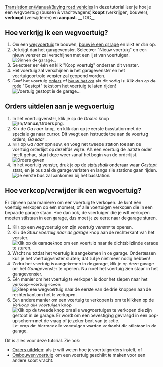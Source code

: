 [[Translation:en/Manual/Buying road vehicles]]
{{nl/Vertaling|en/Manual/Buying road vehicles|0}}{{nl/Manual/Tutorial/Tutorial}}
In deze tutorial leer je hoe je een wegvoertuig (bussen & vrachtwagens) '''koopt''' (verkrijgen, bouwen), '''verkoopt''' (verwijderen) en '''aanpast'''.
__TOC__ 
==Hoe verkrijg ik een wegvoertuig?==

# Om een [[nl/Manual/Wegvoertuigen|wegvoertuig]] te bouwen, [[nl/Manual/Bouw garage|bouw je een garage]] en klikt er dan op.
# Je krijgt dan het garagevenster. Selecteer "Nieuw voertuig" en een nieuw venster zal verschijnen met een lijst van voertuigen.<br/>[[File:en/Manual/Tutorial bus 5.png|frame|none|Binnen de garage...]]
# Selecteer eer één en klik "Koop voertuig" onderaan dit venster.
# Het voertuig zal verschijnen in het garagevenster en het voertuigcontrole venster zal geopend worden.
# Geef het voertuig [[nl/Manual/Orders|orders]] of [[nl/Manual/Voertuig aanpassen|bouw het om]] als dit nodig is. Klik dan op de rode "Gestopt" tekst om het voertuig te laten rijden!<br/>[[File:en/Manual/Stopped bus.png|frame|none|Voertuig gestopt in de garage...]]

==Orders uitdelen aan je wegvoertuig==
#In het voertuigvenster, klik je op de ''Orders'' knop [[File:en/Manual/Orders.png]]. 
#Klik de ''Ga naar'' knop, en klik dan op je eerste busstation met de speciale ga naar cursor. Dit voegt een instructie toe aan de voertuig orders; ''Ga naar <stationsnaam>''. 
#Klik op ''Ga naar'' opnieuw, en voeg het tweede station toe aan de voertuig orderlijst op dezelfde wijze. Als een voertuig de laatste order heeft gehad, start deze weer vanaf het begin van de orderlijst.<br/>[[File:en/Manual/Tutorial bus 6.png|frame|none|Orders geven]]
#In het voertuig venster, druk je op de ''statusbalk'' onderaan waar ''Gestopt'' staat, en je bus zal de garage verlaten en langs alle stations gaan rijden.<br/>[[File:en/Manual/Tutorial bus 7.png|frame|none|Je eerste bus zal aankomen bij het busstation.]]

==Hoe verkoop/verwijder ik een wegvoertuig?==
Er zijn een paar manieren om een voertuig te verkopen. Je kunt één voertuig verkopen op een moment, of alle voertuigen verkopen die in een bepaalde garage staan. Hoe dan ook, de voertuigen die je wilt verkopen moeten stilstaan in een garage, dus moet je ze eerst naar de garage sturen.

# Klik op een wegvoertuig om zijn ''voertuig venster'' te openen.
# Klik de ''Stuur voertuig naar de garage'' knop aan de rechterkant van het venster.<br/>[[File:en/Manual/Buying-road-vehicles-6.png|none|frame|Klik op de garageknop om een voertuig naar de dichtsbijzijnde garage te sturen.]]
# Wacht nu totdat het voertuig is aangekomen in de garage. Ondertussen kun je het voertuigvenster sluiten; dat zul je niet meer nodig hebben!
# Zodra het voertuig is aangekomen in de garage, klik je op deze garage om het ''Garage''venster te openen. Nu moet het voertuig zien staan in het garagevenster.
# Eén manier om het voertuig te verkopen is door het slepen naar het verkoop-voertuig-icoon:<br/>[[File:en/Manual/Buying-road-vehicles-7.png|none|frame|Sleep een wegvoertuig naar de eerste van de drie knoppen aan de rechterkant om het te verkopen.]]
# Een andere manier om een voertuig te verkopen is om te klikken op de ''Verkoop alle voertuigen'' knop: <br/>[[File:en/Manual/Buying-road-vehicles-8.png|none|frame|Klik op de tweede knop om alle wegvoertuigen te verkopen die zijn gestopt in de garage. Er wordt om een bevestiging gevraagd in een pop-up scherm met de vraag of je zeker bent van je actie.]] Let erop dat hiermee alle voertuigen worden verkocht die stilstaan in de garage.

Dit is alles voor deze tutorial. Zie ook:
* [[nl/Manual/Orders|Orders uitdelen]]: als je wilt weten hoe je voertuigorders instelt, of
* [[nl/Manual/Voertuig aanpassen|Ombouwen voertuig]]: om een voertuig geschikt te maken voor een andere soort vracht.